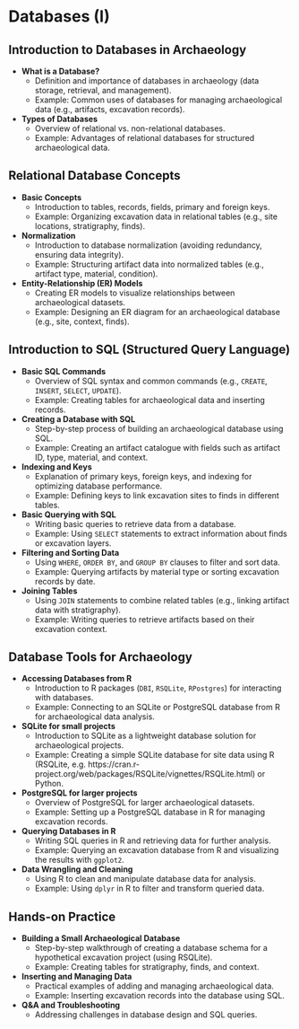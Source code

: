 # Databases (I) {#sec-database-1}

## Introduction to Databases in Archaeology

* **What is a Database?**  
  * Definition and importance of databases in archaeology (data storage, retrieval, and management).  
  * Example: Common uses of databases for managing archaeological data (e.g., artifacts, excavation records).  
* **Types of Databases**  
  * Overview of relational vs. non-relational databases.  
  * Example: Advantages of relational databases for structured archaeological data.

## Relational Database Concepts

* **Basic Concepts**  
  * Introduction to tables, records, fields, primary and foreign keys.  
  * Example: Organizing excavation data in relational tables (e.g., site locations, stratigraphy, finds).  
* **Normalization**  
  * Introduction to database normalization (avoiding redundancy, ensuring data integrity).  
  * Example: Structuring artifact data into normalized tables (e.g., artifact type, material, condition).  
* **Entity-Relationship (ER) Models**  
  * Creating ER models to visualize relationships between archaeological datasets.  
  * Example: Designing an ER diagram for an archaeological database (e.g., site, context, finds).

## Introduction to SQL (Structured Query Language)

* **Basic SQL Commands**  
  * Overview of SQL syntax and common commands (e.g., `CREATE`, `INSERT`, `SELECT`, `UPDATE`).  
  * Example: Creating tables for archaeological data and inserting records.  
* **Creating a Database with SQL**  
  * Step-by-step process of building an archaeological database using SQL.  
  * Example: Creating an artifact catalogue with fields such as artifact ID, type, material, and context.  
* **Indexing and Keys**  
  * Explanation of primary keys, foreign keys, and indexing for optimizing database performance.  
  * Example: Defining keys to link excavation sites to finds in different tables.  
* **Basic Querying with SQL**  
  * Writing basic queries to retrieve data from a database.  
  * Example: Using `SELECT` statements to extract information about finds or excavation layers.  
* **Filtering and Sorting Data**  
  * Using `WHERE`, `ORDER BY`, and `GROUP BY` clauses to filter and sort data.  
  * Example: Querying artifacts by material type or sorting excavation records by date.  
* **Joining Tables**  
  * Using `JOIN` statements to combine related tables (e.g., linking artifact data with stratigraphy).  
  * Example: Writing queries to retrieve artifacts based on their excavation context.

## Database Tools for Archaeology

* **Accessing Databases from R**  
  * Introduction to R packages (`DBI`, `RSQLite`, `RPostgres`) for interacting with databases.  
  * Example: Connecting to an SQLite or PostgreSQL database from R for archaeological data analysis.  
* **SQLite for small projects**  
  * Introduction to SQLite as a lightweight database solution for archaeological projects.  
  * Example: Creating a simple SQLite database for site data using R (RSQLite, e.g. https://cran.r-project.org/web/packages/RSQLite/vignettes/RSQLite.html) or Python.  
* **PostgreSQL for larger projects**  
  * Overview of PostgreSQL for larger archaeological datasets.  
  * Example: Setting up a PostgreSQL database in R for managing excavation records.  
* **Querying Databases in R**  
  * Writing SQL queries in R and retrieving data for further analysis.  
  * Example: Querying an excavation database from R and visualizing the results with `ggplot2`.  
* **Data Wrangling and Cleaning**  
  * Using R to clean and manipulate database data for analysis.  
  * Example: Using `dplyr` in R to filter and transform queried data.

::: {.callout-note icon=false}
## Hands-on Practice {.unnumbered}

* **Building a Small Archaeological Database**  
  * Step-by-step walkthrough of creating a database schema for a hypothetical excavation project (using RSQLite).  
  * Example: Creating tables for stratigraphy, finds, and context.  
* **Inserting and Managing Data**  
  * Practical examples of adding and managing archaeological data.  
  * Example: Inserting excavation records into the database using SQL.  
* **Q\&A and Troubleshooting**  
  * Addressing challenges in database design and SQL queries.

:::
